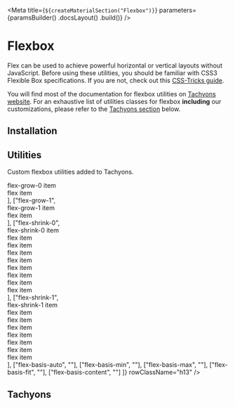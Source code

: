 

<Meta
    title={`${createMaterialSection("Flexbox")}`}
    parameters={paramsBuilder()
        .docsLayout(<MaterialsLayout sourcePath="/packages/tachyons/src" />)
        .build()}
/>

# Flexbox

Flex can be used to achieve powerful horizontal or vertical layouts without JavaScript. Before using these utilities, you should be familiar with CSS3 Flexible Box specifications. If you are not, check out this [CSS-Tricks guide](https://css-tricks.com/snippets/css/a-guide-to-flexbox/).

You will find most of the documentation for flexbox utilities on [Tachyons website](http://tachyons.io/docs/layout/flexbox/). For an exhaustive list of utilities classes for flexbox **including** our customizations, please refer to the [Tachyons section](#tachyons) below.

## Installation

<Installation />

## Utilities

Custom flexbox utilities added to Tachyons.

<Table
    columns={[
        { title: "Class" },
        { title: "", className: styles.example }
    ]}
    rows={[
        ["flex-grow-0", <div className="flex bg-sunray-100 ba b--sunray-200"><div className="flex-auto flex-grow-0 pa2 ba b--sunray-200 f6">flex-grow-0 item</div><div className="flex-auto pa2 ba b--sunray-200 f6">flex item</div></div>],
        ["flex-grow-1", <div className="flex bg-sunray-100 ba b--sunray-200"><div className="flex-grow-1 pa2 ba b--sunray-200 f6">flex-grow-1 item</div><div className="pa2 ba b--sunray-200 f6"> flex item</div></div>],
        ["flex-shrink-0", <div className="flex bg-sunray-100 ba b--sunray-200"><div className="flex-shrink-0 pa2 ba b--sunray-200 f6">flex-shrink-0 item</div><div className="pa2 ba b--sunray-200 f6"> flex item</div><div className="pa2 ba b--sunray-200 f6"> flex item</div><div className="pa2 ba b--sunray-200 f6"> flex item</div><div className="pa2 ba b--sunray-200 f6"> flex item</div><div className="pa2 ba b--sunray-200 f6"> flex item</div><div className="pa2 ba b--sunray-200 f6"> flex item</div><div className="pa2 ba b--sunray-200 f6"> flex item</div><div className="pa2 ba b--sunray-200 f6"> flex item</div></div>],
        ["flex-shrink-1", <div className="flex bg-sunray-100 ba b--sunray-200"><div className="flex-shrink-1 pa2 ba b--sunray-200 f6">flex-shrink-1 item</div><div className="flex-shrink-0 pa2 ba b--sunray-200 f6"> flex item</div><div className="flex-shrink-0 pa2 ba b--sunray-200 f6"> flex item</div><div className="flex-shrink-0 pa2 ba b--sunray-200 f6"> flex item</div><div className="flex-shrink-0 pa2 ba b--sunray-200 f6"> flex item</div><div className="flex-shrink-0 pa2 ba b--sunray-200 f6"> flex item</div><div className="flex-shrink-0 pa2 ba b--sunray-200 f6"> flex item</div><div className="flex-shrink-0 pa2 ba b--sunray-200 f6"> flex item</div></div>],
        ["flex-basis-auto", ""],
        ["flex-basis-min", ""],
        ["flex-basis-max", ""],
        ["flex-basis-fit", ""],
        ["flex-basis-content", ""]
    ]}
    rowClassName="h13"
/>

## Tachyons

<TachyonsFile relativeFilePath="/flexbox.css" />

